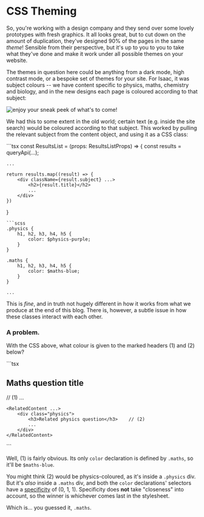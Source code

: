 # CSS Theming

So, you're working with a design company and they send over some lovely prototypes with fresh graphics. It all looks great, but to cut down on the amount of duplication, they've designed 90% of the pages in the same *theme*! Sensible from their perspective, but it's up to you to you to take what they've done and make it work under all possible themes on your website.

The themes in question here could be anything from a dark mode, high contrast mode, or a bespoke set of themes for your site. For Isaac, it was subject colours -- we have content specific to physics, maths, chemistry and biology, and in the new designs each page is coloured according to that subject:

![](/assets/blog/2/isaac-question-page.png "enjoy your sneak peek of what's to come!")

We had this to some extent in the old world; certain text (e.g. inside the site search) would be coloured according to that subject. This worked by pulling the relevant subject from the content object, and using it as a CSS class: 

<div className="d-flex w-100 justify-content-center" style={{gap: "1rem", padding: "0 5%"}}>
```tsx
const ResultsList = (props: ResultsListProps) => {
    const results = queryApi(...);

    ...

    return results.map((result) => {
        <div className={result.subject} ...>
            <h2>{result.title}</h2>
            ...
        </div>
    })
}
```
```scss
.physics {
    h1, h2, h3, h4, h5 {
        color: $physics-purple;
    }
}

.maths {
    h1, h2, h3, h4, h5 {
        color: $maths-blue;
    }
}

...
```
</div>

This is *fine*, and in truth not hugely different in how it works from what we produce at the end of this blog. There is, however, a subtle issue in how these classes interact with each other.

### A problem.

With the CSS above, what colour is given to the marked headers (1) and (2) below?

<div className="d-flex w-100 justify-content-center" style={{gap: "1rem", padding: "0 5%"}}>
```tsx
<div class="maths">
    <Question ...>
        <h2>Maths question title</h2>            // (1)
        ...
    </Question>

    <RelatedContent ...>
        <div class="physics">
            <h3>Related physics question</h3>    // (2)
            ...
        </div>
    </RelatedContent>
</div>
```
</div>

Well, (1) is fairly obvious. Its only `color` declaration is defined by `.maths`, so it'll be `$maths-blue`.

You might think (2) would be physics-coloured, as it's inside a `.physics` div. But it's *also* inside a `.maths` div, and both the `color` declarations' selectors have a [specificity](https://developer.mozilla.org/en-US/docs/Web/CSS/CSS_cascade/Specificity) of (0, 1, 1). Specificity does **not** take "closeness" into account, so the winner is whichever comes last in the stylesheet.

Which is... you guessed it, `.maths`.

<div className="callout px-4 pb-4">
    <style>
    {`
        .physics {
            h1, h2, h3, h4, h5 {
                color: #944cbe;  
            }
        }

        .maths {
            h1, h2, h3, h4, h5 {
                color: #007fa9;
            }
        }
    `}
    </style>

    <div class="maths">
        <h2>Maths question title</h2>
        <div class="physics">
            <h3>Related physics question</h3>
        </div>
    </div>
</div>
<div className="text-muted mb-4"><i>You can interact with this in your browser! Inspect element away :)</i></div>

Now, I'll admit; this is somewhat of a contrived example, and it's entirely possible to build pages around a restriction of requiring only one theme tag. If this is you, there's really nothing wrong with taking this class-based approach. Unfortunately, this wasn't the case for the Isaac redesigns; the "root" for a page needs to be subject-coloured to allow various iconography to appear correctly, but we often link to other subjects inside this (as the subjects are not entirely separate). The old approach allows certain nestings of subjects inside others (if they are in the correct relative order in the stylesheet), but not all combinations. This needed to change.

There is also debatably a second issue with this approach, though whether this is important is a matter of opinion. *Classes* are used to apply a set of declarations to an element. The `.physics` *et al* classes do not provide any declarations themselves, only a set of nested class or element rules. As such, it doesn't *really* fit the model correctly to be using classes here. 

So, what can we use instead? To me, it makes sense to consider the theme as an *attribute* of an element; like how an `<input/>` can be of type `text` or `date`, it seems logical that a regular `<div/>` can be of *theme* `physics` or `maths`. To achieve this, we can use custom *[data attributes](https://developer.mozilla.org/en-US/docs/Learn_web_development/Howto/Solve_HTML_problems/Use_data_attributes)*, selectable in CSS via the `[attr=val]` selector. In the following examples, we'll use the attribute `data-theme`.

I do want to emphasise that this attribute approach offers no additional functionality over the class-based approach. It merely provides a distinct location in which to put our theme, importantly outside the `classList`; from experience, I've found this significantly improves code legibility, as the reason for its existence is justified by the name of the attribute.

<hr/>

### Solving the issues with the old approach

Let's solve the stylistic point first:

<div className="d-flex w-100 justify-content-center" style={{gap: "1rem", padding: "0 5%"}}>
```tsx
<div data-theme="maths">
    <Question ...>
        <h2>Maths question title</h2>
        ...
    </Question>

    <RelatedContent ...>
        <div data-theme="physics">
            <h3>Related physics question</h3>
        </div>
    </RelatedContent>
</div>
```
```scss
[data-theme="physics"] {
    h1, h2, h3, h4, h5 {
        color: $physics-purple;
    }
}

[data-theme="maths"] {
    h1, h2, h3, h4, h5 {
        color: $maths-blue;
    }
}
...
```
</div>

We just replace those instances of class with a new attribute and select for these in the CSS. Easy!

On to the next. We needed a way of enforcing that the declaration inside whichever `data-theme` is closest to the element being targeted is used, regardless of where it's defined in the stylesheet. Specificity can't help us here.

All we really need is a value we can set in a root element, that propagates down to its children. If these children decide to overwrite that value, the children of these elements will see the overridden value. And, wouldn't you know, that's precisely what [inheritance](https://developer.mozilla.org/en-US/docs/Web/CSS/CSS_cascade/Inheritance) is! The values here need to be arbitrary as we want them to work for a whole range of declarations, and thankfully CSS variables both inherit and provide this customisability.

So: we need a change of structure. Rather than the `data-theme` rules defining the `color`, they will instead define the value of a variable; the headers will *always* have their `color` defined by this variable. Something like:

<div className="d-flex w-100 justify-content-center" style={{gap: "1rem", padding: "0 5%"}}>
```scss
h1, h2, h3, h4, h5 {
    color: var(--header-color);
}

[data-theme="physics"] {
    --header-color: $physics-purple;
}

[data-theme="maths"] {
    --header-color: $maths-blue;
}
...
```
</div>

And that's it! Nested themes work entirely as expected:

<div className="callout px-4 pb-4 mb-3">
    <style>
    {`
        h1, h2, h3, h4, h5 {
            color: var(--header-color);
        }

        [data-theme="physics"] {
            --header-color: #944cbe;
        }

        [data-theme="maths"] {
            --header-color: #007fa9;
        }
    `}
    </style>

    <div data-theme="maths">
        <h2>Maths question title</h2>
        <div data-theme="physics">
            <h3>Related physics question</h3>
        </div>
    </div>
</div>

<hr/>

FWIW: as of Bootstrap v5.3, an out-the-box light and dark mode is supported via [BS colour modes](https://getbootstrap.com/docs/5.3/customize/color-modes/), which use the data attribute approach described here (with `data-bs-theme`). Even if you're not using their theming, I'd recommend the `color-mode` mixin they provide as a nice way of making the SCSS a little more readable.
